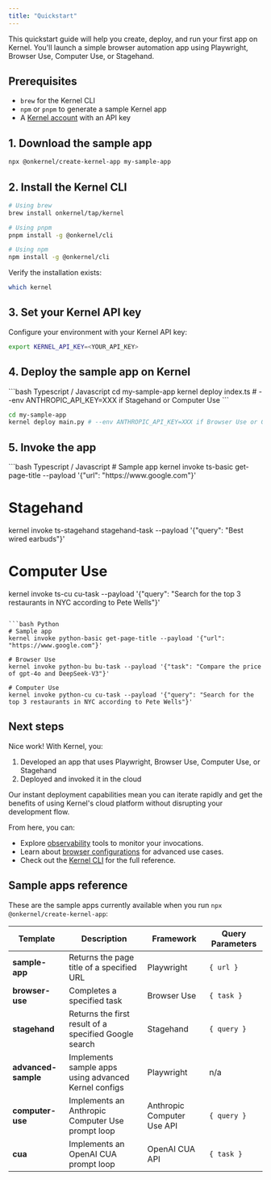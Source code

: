 ```yaml
---
title: "Quickstart"
---
```


This quickstart guide will help you create, deploy, and run your first app on Kernel. You'll launch a simple browser automation app using Playwright, Browser Use, Computer Use, or Stagehand.

## Prerequisites

- `brew` for the Kernel CLI
- `npm` or `pnpm` to generate a sample Kernel app
- A [Kernel account](/reference/api-keys) with an API key

## 1. Download the sample app

```bash
npx @onkernel/create-kernel-app my-sample-app
```

## 2. Install the Kernel CLI

```bash
# Using brew
brew install onkernel/tap/kernel

# Using pnpm
pnpm install -g @onkernel/cli

# Using npm
npm install -g @onkernel/cli
```

Verify the installation exists:

```bash
which kernel
```

## 3. Set your Kernel API key

Configure your environment with your Kernel API key:

```bash
export KERNEL_API_KEY=<YOUR_API_KEY>
```

## 4. Deploy the sample app on Kernel

<CodeGroup>
```bash Typescript / Javascript
cd my-sample-app
kernel deploy index.ts # --env ANTHROPIC_API_KEY=XXX if Stagehand or Computer Use
```

```bash Python
cd my-sample-app
kernel deploy main.py # --env ANTHROPIC_API_KEY=XXX if Browser Use or Computer Use
```

</CodeGroup>

## 5. Invoke the app

<CodeGroup>
```bash Typescript / Javascript
# Sample app
kernel invoke ts-basic get-page-title --payload '{"url": "https://www.google.com"}'

# Stagehand
kernel invoke ts-stagehand stagehand-task --payload '{"query": "Best wired earbuds"}'

# Computer Use
kernel invoke ts-cu cu-task --payload '{"query": "Search for the top 3 restaurants in NYC according to Pete Wells"}'
````

```bash Python
# Sample app
kernel invoke python-basic get-page-title --payload '{"url": "https://www.google.com"}'

# Browser Use
kernel invoke python-bu bu-task --payload '{"task": "Compare the price of gpt-4o and DeepSeek-V3"}'

# Computer Use
kernel invoke python-cu cu-task --payload '{"query": "Search for the top 3 restaurants in NYC according to Pete Wells"}'
````

</CodeGroup>

## Next steps

Nice work! With Kernel, you:

1. Developed an app that uses Playwright, Browser Use, Computer Use, or Stagehand
2. Deployed and invoked it in the cloud

Our instant deployment capabilities mean you can iterate rapidly and get the benefits of using Kernel's cloud platform without disrupting your development flow.

From here, you can:

- Explore [observability](/observability/logs) tools to monitor your invocations.
- Learn about [browser configurations](/launch/browser-persistence) for advanced use cases.
- Check out the [Kernel CLI](/reference/cli) for the full reference.

## Sample apps reference

These are the sample apps currently available when you run `npx @onkernel/create-kernel-app`:

| Template               | Description                                               | Framework                  | Query Parameters |
|------------------------|-----------------------------------------------------------|----------------------------|------------------|
| **sample-app**         | Returns the page title of a specified URL                 | Playwright                 | `{ url }`        |
| **browser-use**        | Completes a specified task                                | Browser Use                | `{ task }`       |
| **stagehand**          | Returns the first result of a specified Google search     | Stagehand                  | `{ query }`      |
| **advanced-sample**    | Implements sample apps using advanced Kernel configs      | Playwright                 | n/a              |
| **computer-use**       | Implements an Anthropic Computer Use prompt loop          | Anthropic Computer Use API | `{ query }`      |
| **cua**                | Implements an OpenAI CUA prompt loop                      | OpenAI CUA API             | `{ task }`       |
